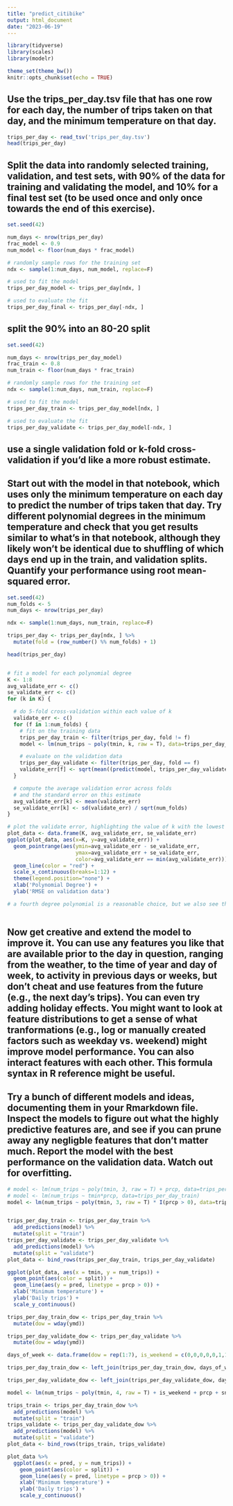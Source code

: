 ```yaml
---
title: "predict_citibike"
output: html_document
date: "2023-06-19"
---
```


```r
library(tidyverse)
library(scales)
library(modelr)

theme_set(theme_bw())
knitr::opts_chunk$set(echo = TRUE)
```

## Use the trips_per_day.tsv file that has one row for each day, the number of trips taken on that day, and the minimum temperature on that day.


```r
trips_per_day <- read_tsv('trips_per_day.tsv')
head(trips_per_day)
```

## Split the data into randomly selected training, validation, and test sets, with 90% of the data for training and validating the model, and 10% for a final test set (to be used once and only once towards the end of this exercise). 


```r
set.seed(42)

num_days <- nrow(trips_per_day)
frac_model <- 0.9
num_model <- floor(num_days * frac_model)

# randomly sample rows for the training set 
ndx <- sample(1:num_days, num_model, replace=F)

# used to fit the model
trips_per_day_model <- trips_per_day[ndx, ]

# used to evaluate the fit
trips_per_day_final <- trips_per_day[-ndx, ]
```

## split the 90% into an 80-20 split

```r
set.seed(42)

num_days <- nrow(trips_per_day_model)
frac_train <- 0.8
num_train <- floor(num_days * frac_train)

# randomly sample rows for the training set 
ndx <- sample(1:num_days, num_train, replace=F)

# used to fit the model
trips_per_day_train <- trips_per_day_model[ndx, ]

# used to evaluate the fit
trips_per_day_validate <- trips_per_day_model[-ndx, ]
```

## use a single validation fold or k-fold cross-validation if you'd like a more robust estimate.

## Start out with the model in that notebook, which uses only the minimum temperature on each day to predict the number of trips taken that day. Try different polynomial degrees in the minimum temperature and check that you get results similar to what's in that notebook, although they likely won't be identical due to shuffling of which days end up in the train, and validation splits. Quantify your performance using root mean-squared error.

```r
set.seed(42)
num_folds <- 5
num_days <- nrow(trips_per_day)

ndx <- sample(1:num_days, num_train, replace=F)

trips_per_day <- trips_per_day[ndx, ] %>%
  mutate(fold = (row_number() %% num_folds) + 1)

head(trips_per_day)


# fit a model for each polynomial degree
K <- 1:8
avg_validate_err <- c()
se_validate_err <- c()
for (k in K) {

  # do 5-fold cross-validation within each value of k
  validate_err <- c()
  for (f in 1:num_folds) {
    # fit on the training data
    trips_per_day_train <- filter(trips_per_day, fold != f)
    model <- lm(num_trips ~ poly(tmin, k, raw = T), data=trips_per_day_train)

    # evaluate on the validation data
    trips_per_day_validate <- filter(trips_per_day, fold == f)
    validate_err[f] <- sqrt(mean((predict(model, trips_per_day_validate) - trips_per_day_validate$num_trips)^2))
  }

  # compute the average validation error across folds
  # and the standard error on this estimate
  avg_validate_err[k] <- mean(validate_err)
  se_validate_err[k] <- sd(validate_err) / sqrt(num_folds)
}

# plot the validate error, highlighting the value of k with the lowest average error
plot_data <- data.frame(K, avg_validate_err, se_validate_err)
ggplot(plot_data, aes(x=K, y=avg_validate_err)) +
  geom_pointrange(aes(ymin=avg_validate_err - se_validate_err,
                      ymax=avg_validate_err + se_validate_err,
                      color=avg_validate_err == min(avg_validate_err))) +
  geom_line(color = "red") +
  scale_x_continuous(breaks=1:12) +
  theme(legend.position="none") +
  xlab('Polynomial Degree') +
  ylab('RMSE on validation data')

# a fourth degree polynomial is a reasonable choice, but we also see that there's a fair bit of uncertainty on our estimate
     
```

## Now get creative and extend the model to improve it. You can use any features you like that are available prior to the day in question, ranging from the weather, to the time of year and day of week, to activity in previous days or weeks, but don't cheat and use features from the future (e.g., the next day's trips). You can even try adding holiday effects. You might want to look at feature distributions to get a sense of what tranformations (e.g., log or manually created factors such as weekday vs. weekend) might improve model performance. You can also interact features with each other. This formula syntax in R reference might be useful.

## Try a bunch of different models and ideas, documenting them in your Rmarkdown file. Inspect the models to figure out what the highly predictive features are, and see if you can prune away any negligble features that don't matter much. Report the model with the best performance on the validation data. Watch out for overfitting.

```r
# model <- lm(num_trips ~ poly(tmin, 3, raw = T) + prcp, data=trips_per_day_train)
# model <- lm(num_trips ~ tmin*prcp, data=trips_per_day_train)
model <- lm(num_trips ~ poly(tmin, 3, raw = T) * I(prcp > 0), data=trips_per_day_train)


trips_per_day_train <- trips_per_day_train %>%
  add_predictions(model) %>%
  mutate(split = "train")
trips_per_day_validate <- trips_per_day_validate %>%
  add_predictions(model) %>%
  mutate(split = "validate")
plot_data <- bind_rows(trips_per_day_train, trips_per_day_validate)

ggplot(plot_data, aes(x = tmin, y = num_trips)) +
  geom_point(aes(color = split)) +
  geom_line(aes(y = pred, linetype = prcp > 0)) +
  xlab('Minimum temperature') +
  ylab('Daily trips') +
  scale_y_continuous()
```
```r
trips_per_day_train_dow <- trips_per_day_train %>%
  mutate(dow = wday(ymd))

trips_per_day_validate_dow <- trips_per_day_validate %>% 
  mutate(dow = wday(ymd))

days_of_week <- data.frame(dow = rep(1:7), is_weekend = c(0,0,0,0,0,1,1))

trips_per_day_train_dow <- left_join(trips_per_day_train_dow, days_of_week, by = "dow")

trips_per_day_validate_dow <- left_join(trips_per_day_validate_dow, days_of_week, by = "dow")

```

```r
model <- lm(num_trips ~ poly(tmin, 4, raw = T) + is_weekend + prcp + snwd, trips_per_day_train_dow)

trips_train <- trips_per_day_train_dow %>%
  add_predictions(model) %>%
  mutate(split = "train")
trips_validate <- trips_per_day_validate_dow %>%
  add_predictions(model) %>%
  mutate(split = "validate")
plot_data <- bind_rows(trips_train, trips_validate)

plot_data %>% 
  ggplot(aes(x = pred, y = num_trips)) +
    geom_point(aes(color = split)) +
    geom_line(aes(y = pred, linetype = prcp > 0)) +
    xlab('Minimum temperature') +
    ylab('Daily trips') +
    scale_y_continuous()
```

